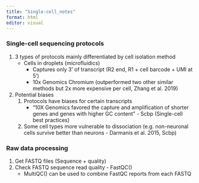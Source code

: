 ```yaml
---
title: "Single-cell_notes"
format: html
editor: visual
---
```


### Single-cell sequencing protocols

1.  3 types of protocols mainly differentiated by cell isolation method
    -   Cells in droplets (microfluidics)
        -   Captures only 3' of transcript (R2 end, R1 + cell barcode + UMI at 5')
        -   10x Genomics Chromium (outperformed two other similar methods but 2x more expensive per cell, Zhang et al. 2019)
2.  Potential biases
    1.  Protocols have biases for certain transcripts
        -   "10X Genomics favored the capture and amplification of shorter genes and genes with higher GC content" - Scbp (Single-cell best practices)
    2.  Some cell types more vulnerable to dissociation (e.g. non-neuronal cells survive better than neurons - Darmanis et al. 2015, Scbp)

### Raw data processing

1.  Get FASTQ files (Sequence + quality)
2.  Check FASTQ sequence read quality - FastQC()
    -   MultiQC() can be used to combine FastQC reports from each FASTQ

## 
